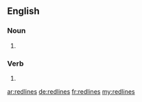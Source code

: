 ==English==

===Noun===
{{head|en|plural}}

# {{plural of|redline|lang=en|nocat=1}}

===Verb===
{{head|en}}

# {{en-third-person singular of|redline}}

[[ar:redlines]]
[[de:redlines]]
[[fr:redlines]]
[[my:redlines]]